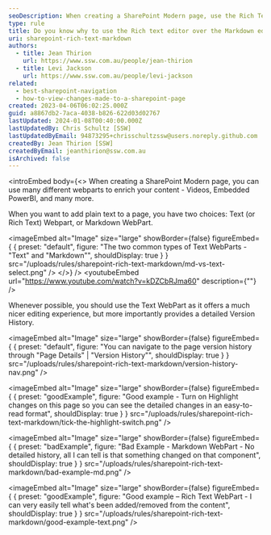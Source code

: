 ```yaml
---
seoDescription: When creating a SharePoint Modern page, use the Rich Text editor over Markdown to ensure a detailed version history and ease of editing.
type: rule
title: Do you know why to use the Rich text editor over the Markdown editor?
uri: sharepoint-rich-text-markdown
authors:
  - title: Jean Thirion
    url: https://www.ssw.com.au/people/jean-thirion
  - title: Levi Jackson
    url: https://www.ssw.com.au/people/levi-jackson
related:
  - best-sharepoint-navigation
  - how-to-view-changes-made-to-a-sharepoint-page
created: 2023-04-06T06:02:25.000Z
guid: a8867db2-7aca-4038-b826-622d03d02767
lastUpdated: 2024-01-08T00:40:00.000Z
lastUpdatedBy: Chris Schultz [SSW]
lastUpdatedByEmail: 94873295+chrisschultzssw@users.noreply.github.com
createdBy: Jean Thirion [SSW]
createdByEmail: jeanthirion@ssw.com.au
isArchived: false
---
```


<introEmbed
  body={<>
When creating a SharePoint Modern page, you can use many different webparts to enrich your content - Videos, Embedded PowerBI, and many more.

When you want to add plain text to a page, you have two choices: Text (or Rich Text) Webpart, or Markdown WebPart.


<imageEmbed
  alt="Image"
  size="large"
  showBorder={false}
  figureEmbed={ {
    preset: "default",
    figure: "The two common types of Text WebParts - \"Text\" and \"Markdown\"",
    shouldDisplay: true
  } }
  src="/uploads/rules/sharepoint-rich-text-markdown/md-vs-text-select.png"
/>
  </>}
/>
<youtubeEmbed url="https://www.youtube.com/watch?v=kDZCbRJma60" description={""} />

Whenever possible, you should use the Text WebPart as it offers a much nicer editing experience, but more importantly provides a detailed Version History.


<imageEmbed
  alt="Image"
  size="large"
  showBorder={false}
  figureEmbed={ {
    preset: "default",
    figure: "You can navigate to the page version history through \"Page Details\" | \"Version History\"",
    shouldDisplay: true
  } }
  src="/uploads/rules/sharepoint-rich-text-markdown/version-history-nav.png"
/>

<imageEmbed
  alt="Image"
  size="large"
  showBorder={false}
  figureEmbed={ {
    preset: "goodExample",
    figure: "Good example - Turn on Highlight changes on this page so you can see the detailed changes in an easy-to-read format",
    shouldDisplay: true
  } }
  src="/uploads/rules/sharepoint-rich-text-markdown/tick-the-highlight-switch.png"
/>

<imageEmbed
  alt="Image"
  size="large"
  showBorder={false}
  figureEmbed={ {
    preset: "badExample",
    figure: "Bad Example - Markdown WebPart - No detailed history, all I can tell is that something changed on that component",
    shouldDisplay: true
  } }
  src="/uploads/rules/sharepoint-rich-text-markdown/bad-example-md.png"
/>

<imageEmbed
  alt="Image"
  size="large"
  showBorder={false}
  figureEmbed={ {
    preset: "goodExample",
    figure: "Good example – Rich Text WebPart - I can very easily tell what's been added/removed from the content",
    shouldDisplay: true
  } }
  src="/uploads/rules/sharepoint-rich-text-markdown/good-example-text.png"
/>
